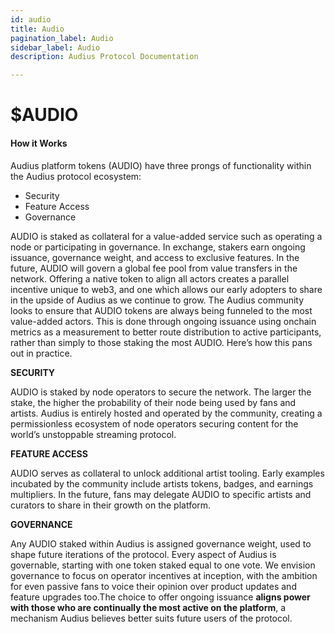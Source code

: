 ```yaml
---
id: audio
title: Audio
pagination_label: Audio
sidebar_label: Audio
description: Audius Protocol Documentation

---
```


# $AUDIO

#### How it Works

Audius platform tokens \(AUDIO\) have three prongs of functionality within the Audius protocol ecosystem:

* Security
* Feature Access
* Governance

AUDIO is staked as collateral for a value-added service such as operating a node or participating in governance. In exchange, stakers earn ongoing issuance, governance weight, and access to exclusive features. In the future, AUDIO will govern a global fee pool from value transfers in the network. Offering a native token to align all actors creates a parallel incentive unique to web3, and one which allows our early adopters to share in the upside of Audius as we continue to grow. The Audius community looks to ensure that AUDIO tokens are always being funneled to the most value-added actors. This is done through ongoing issuance using onchain metrics as a measurement to better route distribution to active participants, rather than simply to those staking the most AUDIO. Here’s how this pans out in practice.

**SECURITY**

AUDIO is staked by node operators to secure the network. The larger the stake, the higher the probability of their node being used by fans and artists. Audius is entirely hosted and operated by the community, creating a permissionless ecosystem of node operators securing content for the world’s unstoppable streaming protocol.

**FEATURE ACCESS**

AUDIO serves as collateral to unlock additional artist tooling. Early examples incubated by the community include artists tokens, badges, and earnings multipliers. In the future, fans may delegate AUDIO to specific artists and curators to share in their growth on the platform.

**GOVERNANCE**

Any AUDIO staked within Audius is assigned governance weight, used to shape future iterations of the protocol. Every aspect of Audius is governable, starting with one token staked equal to one vote. We envision governance to focus on operator incentives at inception, with the ambition for even passive fans to voice their opinion over product updates and feature upgrades too.The choice to offer ongoing issuance **aligns power with those who are continually the most active on the platform**, a mechanism Audius believes better suits future users of the protocol.
